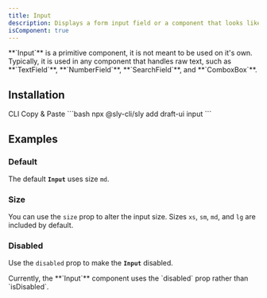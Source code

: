 ```yaml
---
title: Input
description: Displays a form input field or a component that looks like an input field.
isComponent: true
---
```


<Callout type="important">
  **`Input`** is a primitive component, it is not meant to be used on it's own.
  Typically, it is used in any component that handles raw text, such as
  **`TextField`**, **`NumberField`**, **`SearchField`**, and **`ComboxBox`**.
</Callout>

## Installation

<Tabs>
  <TabList aria-label="Preview and Code Tabs">
      <Tab id="cli-install">CLI</Tab>
      <Tab id="manual-install">Copy & Paste</Tab>
  </TabList>
  <TabPanel id="cli-install" className="px-0 [&_pre]:mt-0">
    ```bash
    npx @sly-cli/sly add draft-ui input
    ```
  </TabPanel>
  <TabPanel id="manual-install" className="px-0">
    <ComponentSource src="../../packages/ui/src/input.tsx" />
  </TabPanel>
</Tabs>

## Examples

### Default

The default **`Input`** uses size `md`.

<ComponentExample name="input" story="default" />

### Size

You can use the `size` prop to alter the input size. Sizes `xs`, `sm`, `md`, and `lg` are included by default.

<ComponentExample name="input" story="sizes" />

### Disabled

Use the `disabled` prop to make the **`Input`** disabled.

<Callout type="warning">
  Currently, the **`Input`** component uses the `disabled` prop rather than `isDisabled`.
</Callout>

<ComponentExample name="input" story="disabled" />

